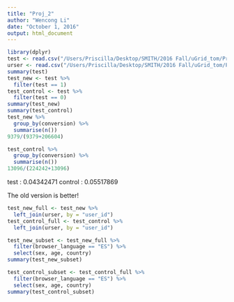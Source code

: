 ```yaml
---
title: "Proj_2"
author: "Wencong Li"
date: "October 1, 2016"
output: html_document
---
```

```r
library(dplyr)
test <- read.csv("/Users/Priscilla/Desktop/SMITH/2016 Fall/uGrid_tom/Proj_2/test_table.csv")
urser <- read.csv("/Users/Priscilla/Desktop/SMITH/2016 Fall/uGrid_tom/Proj_2/user_table.csv")
summary(test)
test_new <- test %>%
  filter(test == 1)
test_control <- test %>%
  filter(test == 0)
summary(test_new)
summary(test_control)
test_new %>%
  group_by(conversion) %>%
  summarise(n())
9379/(9379+206604)

test_control %>%
  group_by(conversion) %>%
  summarise(n())
13096/(224242+13096)

```
test : 0.04342471
control : 0.05517869

The old version is better!


```r
test_new_full <- test_new %>%
  left_join(urser, by = "user_id")
test_control_full <- test_control %>%
  left_join(urser, by = "user_id")

test_new_subset <- test_new_full %>%
  filter(browser_language == "ES") %>%
  select(sex, age, country)
summary(test_new_subset)

test_control_subset <- test_control_full %>%
  filter(browser_language == "ES") %>%
  select(sex, age, country)
summary(test_control_subset)
```

